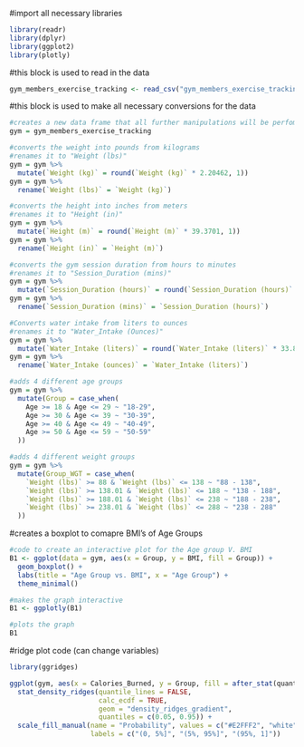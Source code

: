 #import all necessary libraries
```r
library(readr)
library(dplyr)
library(ggplot2)
library(plotly)

```


#this block is used to read in the data
```r
gym_members_exercise_tracking <- read_csv("gym_members_exercise_tracking.csv")
```

#this block is used to make all necessary conversions for the data
```r
#creates a new data frame that all further manipulations will be perfomed on
gym = gym_members_exercise_tracking

#converts the weight into pounds from kilograms 
#renames it to "Weight (lbs)"
gym = gym %>%
  mutate(`Weight (kg)` = round(`Weight (kg)` * 2.20462, 1))
gym = gym %>%
  rename(`Weight (lbs)` = `Weight (kg)`)

#converts the height into inches from meters 
#renames it to "Height (in)"
gym = gym %>% 
  mutate(`Height (m)` = round(`Height (m)` * 39.3701, 1))
gym = gym %>%
  rename(`Height (in)` = `Height (m)`)

#converts the gym session duration from hours to minutes
#renames it to "Session_Duration (mins)"
gym = gym %>%
  mutate(`Session_Duration (hours)` = round(`Session_Duration (hours)` * 60, 2))
gym = gym %>%
  rename(`Session_Duration (mins)` = `Session_Duration (hours)`)

#Converts water intake from liters to ounces
#renames it to "Water_Intake (Ounces)"
gym = gym %>%
  mutate(`Water_Intake (liters)` = round(`Water_Intake (liters)` * 33.814, 1))
gym = gym %>%
  rename(`Water_Intake (ounces)` = `Water_Intake (liters)`)

#adds 4 different age groups 
gym = gym %>%
  mutate(Group = case_when(
    Age >= 18 & Age <= 29 ~ "18-29",
    Age >= 30 & Age <= 39 ~ "30-39",
    Age >= 40 & Age <= 49 ~ "40-49",
    Age >= 50 & Age <= 59 ~ "50-59"
  ))

#adds 4 different weight groups 
gym = gym %>%
  mutate(Group_WGT = case_when(
    `Weight (lbs)` >= 88 & `Weight (lbs)` <= 138 ~ "88 - 138",
    `Weight (lbs)` >= 138.01 & `Weight (lbs)` <= 188 ~ "138 - 188",
    `Weight (lbs)` >= 188.01 & `Weight (lbs)` <= 238 ~ "188 - 238",
    `Weight (lbs)` >= 238.01 & `Weight (lbs)` <= 288 ~ "238 - 288"
  ))

```

#creates a boxplot to comapre BMI's of Age Groups
```r

#code to create an interactive plot for the Age group V. BMI
B1 <- ggplot(data = gym, aes(x = Group, y = BMI, fill = Group)) +
  geom_boxplot() +
  labs(title = "Age Group vs. BMI", x = "Age Group") +
  theme_minimal()

#makes the graph interactive
B1 <- ggplotly(B1)

#plots the graph
B1

```

#ridge plot code (can change variables)
``` r
library(ggridges)

ggplot(gym, aes(x = Calories_Burned, y = Group, fill = after_stat(quantile)))+
  stat_density_ridges(quantile_lines = FALSE,
                      calc_ecdf = TRUE,
                      geom = "density_ridges_gradient",
                      quantiles = c(0.05, 0.95)) +
  scale_fill_manual(name = "Probability", values = c("#E2FFF2", "white", "#B0E0E6"),
                    labels = c("(0, 5%]", "(5%, 95%]", "(95%, 1]"))
```
